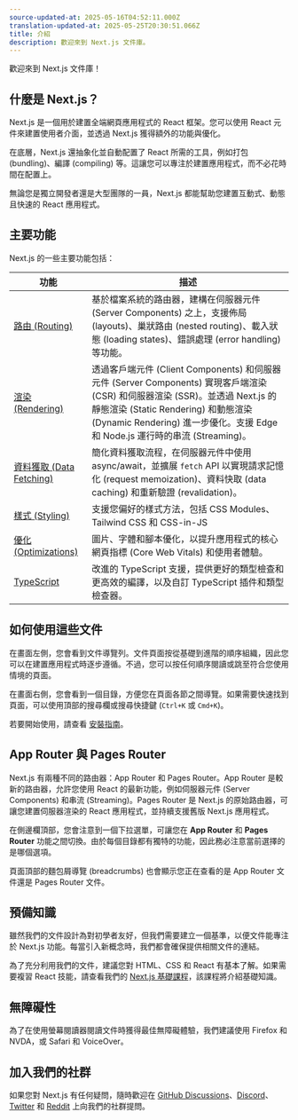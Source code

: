 ```yaml
---
source-updated-at: 2025-05-16T04:52:11.000Z
translation-updated-at: 2025-05-25T20:30:51.066Z
title: 介紹
description: 歡迎來到 Next.js 文件庫。
---
```


歡迎來到 Next.js 文件庫！

## 什麼是 Next.js？

Next.js 是一個用於建置全端網頁應用程式的 React 框架。您可以使用 React 元件來建置使用者介面，並透過 Next.js 獲得額外的功能與優化。

在底層，Next.js 還抽象化並自動配置了 React 所需的工具，例如打包 (bundling)、編譯 (compiling) 等。這讓您可以專注於建置應用程式，而不必花時間在配置上。

無論您是獨立開發者還是大型團隊的一員，Next.js 都能幫助您建置互動式、動態且快速的 React 應用程式。

## 主要功能

Next.js 的一些主要功能包括：

| 功能                                                                  | 描述                                                                                                                                                                                      |
| ------------------------------------------------------------------------ | ------------------------------------------------------------------------------------------------------------------------------------------------------------------------------------------------ |
| [路由 (Routing)](/docs/app/building-your-application/routing)                   | 基於檔案系統的路由器，建構在伺服器元件 (Server Components) 之上，支援佈局 (layouts)、巢狀路由 (nested routing)、載入狀態 (loading states)、錯誤處理 (error handling) 等功能。                                                    |
| [渲染 (Rendering)](/docs/app/building-your-application/rendering)               | 透過客戶端元件 (Client Components) 和伺服器元件 (Server Components) 實現客戶端渲染 (CSR) 和伺服器渲染 (SSR)。並透過 Next.js 的靜態渲染 (Static Rendering) 和動態渲染 (Dynamic Rendering) 進一步優化。支援 Edge 和 Node.js 運行時的串流 (Streaming)。 |
| [資料獲取 (Data Fetching)](/docs/app/building-your-application/data-fetching)       | 簡化資料獲取流程，在伺服器元件中使用 async/await，並擴展 `fetch` API 以實現請求記憶化 (request memoization)、資料快取 (data caching) 和重新驗證 (revalidation)。                                              |
| [樣式 (Styling)](/docs/app/building-your-application/styling)                   | 支援您偏好的樣式方法，包括 CSS Modules、Tailwind CSS 和 CSS-in-JS                                                                                                   |
| [優化 (Optimizations)](/docs/app/building-your-application/optimizing)          | 圖片、字體和腳本優化，以提升應用程式的核心網頁指標 (Core Web Vitals) 和使用者體驗。                                                                                        |
| [TypeScript](/docs/app/building-your-application/configuring/typescript) | 改進的 TypeScript 支援，提供更好的類型檢查和更高效的編譯，以及自訂 TypeScript 插件和類型檢查器。                                                 |

## 如何使用這些文件

在畫面左側，您會看到文件導覽列。文件頁面按從基礎到進階的順序組織，因此您可以在建置應用程式時逐步遵循。不過，您可以按任何順序閱讀或跳至符合您使用情境的頁面。

在畫面右側，您會看到一個目錄，方便您在頁面各節之間導覽。如果需要快速找到頁面，可以使用頂部的搜尋欄或搜尋快捷鍵 (`Ctrl+K` 或 `Cmd+K`)。

若要開始使用，請查看 [安裝指南](/docs/getting-started/installation)。

## App Router 與 Pages Router

Next.js 有兩種不同的路由器：App Router 和 Pages Router。App Router 是較新的路由器，允許您使用 React 的最新功能，例如伺服器元件 (Server Components) 和串流 (Streaming)。Pages Router 是 Next.js 的原始路由器，可讓您建置伺服器渲染的 React 應用程式，並持續支援舊版 Next.js 應用程式。

在側邊欄頂部，您會注意到一個下拉選單，可讓您在 **App Router** 和 **Pages Router** 功能之間切換。由於每個目錄都有獨特的功能，因此務必注意當前選擇的是哪個選項。

頁面頂部的麵包屑導覽 (breadcrumbs) 也會顯示您正在查看的是 App Router 文件還是 Pages Router 文件。

## 預備知識

雖然我們的文件設計為對初學者友好，但我們需要建立一個基準，以便文件能專注於 Next.js 功能。每當引入新概念時，我們都會確保提供相關文件的連結。

為了充分利用我們的文件，建議您對 HTML、CSS 和 React 有基本了解。如果需要複習 React 技能，請查看我們的 [Next.js 基礎課程](/learn/foundations/about-nextjs)，該課程將介紹基礎知識。

## 無障礙性

為了在使用螢幕閱讀器閱讀文件時獲得最佳無障礙體驗，我們建議使用 Firefox 和 NVDA，或 Safari 和 VoiceOver。

## 加入我們的社群

如果您對 Next.js 有任何疑問，隨時歡迎在 [GitHub Discussions](https://github.com/vercel/next.js/discussions)、[Discord](https://discord.com/invite/bUG2bvbtHy)、[Twitter](https://twitter.com/nextjs) 和 [Reddit](https://www.reddit.com/r/nextjs) 上向我們的社群提問。